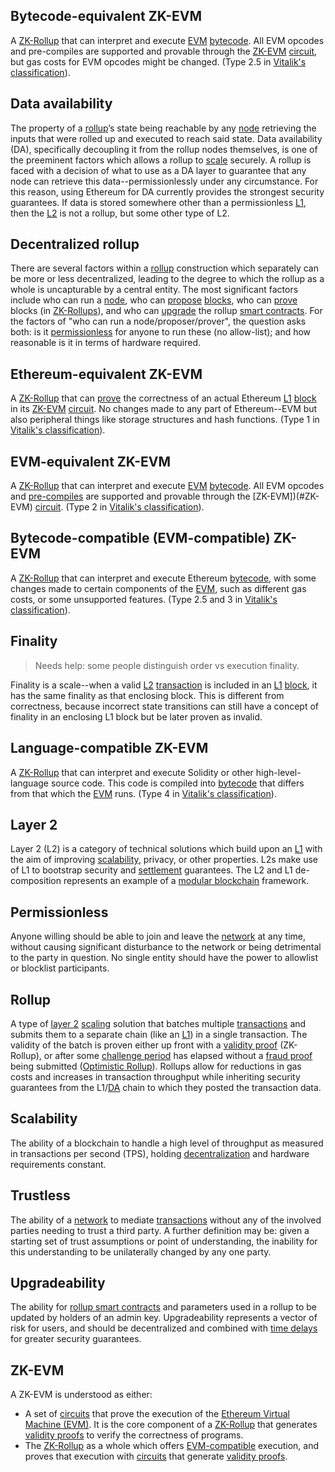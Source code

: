 
## Bytecode-equivalent ZK-EVM

A [ZK-Rollup](/other-terms#zk-rollup) that can interpret and execute [EVM](/other-terms#Ethereum-Virtual-Machine-(EVM)) [bytecode](/other-terms#bytecode). All EVM opcodes and pre-compiles are supported and provable through the [ZK-EVM](/other-terms#zk-evm) [circuit](/other-terms#circuit), but gas costs for EVM opcodes might be changed. (Type 2.5 in [Vitalik's classification](https://vitalik.ca/general/2022/08/04/zkevm.html)).

## Data availability

The property of a [rollup](#rollup)’s state being reachable by any [node](/other-terms#node) retrieving the inputs that were rolled up and executed to reach said state. Data availability (DA), specifically decoupling it from the rollup nodes themselves, is one of the preeminent factors which allows a rollup to [scale](#Scalability) securely. A rollup is faced with a decision of what to use as a DA layer to guarantee that any node can retrieve this data--permissionlessly under any circumstance. For this reason, using Ethereum for DA currently provides the strongest security guarantees. If data is stored somewhere other than a permissionless [L1](/other-terms#Layer-1), then the [L2](#Layer-2) is not a rollup, but some other type of L2.

## Decentralized rollup

There are several factors within a [rollup](#rollup) construction which separately can be more or less decentralized, leading to the degree to which the rollup as a whole is uncapturable by a central entity. The most significant factors include who can run a [node](/other-terms#node), who can [propose](#proposer) [blocks](/other-terms#block), who can [prove](#prover) blocks (in [ZK-Rollups](/other-terms#ZK-Rollup)), and who can [upgrade](#Upgradeability) the rollup [smart contracts](/other-terms#Smart-contract). For the factors of "who can run a node/proposer/prover", the question asks both: is it [permissionless](#permissionless) for anyone to run these (no allow-list); and how reasonable is it in terms of hardware required.

## Ethereum-equivalent ZK-EVM

A [ZK-Rollup](/other-terms#ZK-Rollup) that can [prove](/other-terms#Prover) the correctness of an actual Ethereum [L1](/other-terms#Layer-1) [block](/other-terms#Block) in its [ZK-EVM](#ZK-EVM) [circuit](/other-terms#circuit). No changes made to any part of Ethereum--EVM but also peripheral things like storage structures and hash functions. (Type 1 in [Vitalik's classification](https://vitalik.ca/general/2022/08/04/zkevm.html)).

## EVM-equivalent ZK-EVM

A [ZK-Rollup](/other-terms#ZK-Rollup) that can interpret and execute [EVM](/other-terms#Ethereum-Virtual-Machine-(EVM)) [bytecode](/other-terms#Bytecode). All EVM opcodes and [pre-compiles](/other-terms#Pre-compiles) are supported and provable through the [ZK-EVM])(#ZK-EVM) [circuit](/other-terms#circuit). (Type 2 in [Vitalik's classification](https://vitalik.ca/general/2022/08/04/zkevm.html)).

## Bytecode-compatible (EVM-compatible) ZK-EVM

A [ZK-Rollup](/other-terms#ZK-Rollup) that can interpret and execute Ethereum [bytecode](/other-terms#Bytecode), with some changes made to certain components of the [EVM](/other-terms#Ethereum-Virtual-Machine-(EVM)), such as different gas costs, or some unsupported features. (Type 2.5 and 3 in [Vitalik's classification](https://vitalik.ca/general/2022/08/04/zkevm.html)).

## Finality

> Needs help: some people distinguish order vs execution finality.

Finality is a scale--when a valid [L2](#Layer-2) [transaction](/other-terms#Transaction) is included in an [L1](/other-terms#Layer-1) [block](/other-terms#Block), it has the same finality as that enclosing block. This is different from correctness, because incorrect state transitions can still have a concept of finality in an enclosing L1 block but be later proven as invalid.

## Language-compatible ZK-EVM

A [ZK-Rollup](/other-terms#ZK-Rollup) that can interpret and execute Solidity or other high-level-language source code. This code is compiled into [bytecode](/other-terms#Bytecode) that differs from that which the [EVM](/other-terms#Ethereum-Virtual-Machine-(EVM)) runs. (Type 4 in [Vitalik's classification](https://vitalik.ca/general/2022/08/04/zkevm.html)).

## Layer 2

Layer 2 (L2) is a category of technical solutions which build upon an [L1](/other-terms#layer-1) with the aim of improving [scalability](#scalability), privacy, or other properties. L2s make use of L1 to bootstrap security and [settlement](/other-terms#settlement) guarantees. The L2 and L1 de-composition represents an example of a [modular blockchain](/other-terms#Modular-blockchains) framework.

## Permissionless

Anyone willing should be able to join and leave the [network](/other-terms#Network) at any time, without causing significant disturbance to the network or being detrimental to the party in question. No single entity should have the power to allowlist or blocklist participants.

## Rollup

A type of [layer 2](#layer-2) [scaling](#Scalability) solution that batches multiple [transactions](/other-terms#Transaction) and submits them to a separate chain (like an [L1](/other-terms#Layer-1)) in a single transaction. The validity of the batch is proven either up front with a [validity proof](/other-terms#validity-proof) (ZK-Rollup), or after some [challenge period](/other-terms#Challenge-period) has elapsed without a [fraud proof](/other-terms#fraud-proof) being submitted ([Optimistic Rollup](/other-terms#Optimistic-Rollup)). Rollups allow for reductions in gas costs and increases in transaction throughput while inheriting security guarantees from the L1/[DA](#Data-availability) chain to which they posted the transaction data.

## Scalability

The ability of a blockchain to handle a high level of throughput as measured in transactions per second (TPS), holding [decentralization](#decentralized-rollup) and hardware requirements constant.

## Trustless

The ability of a [network](/other-terms#Network) to mediate [transactions](/other-terms#Transaction) without any of the involved parties needing to trust a third party. A further definition may be: given a starting set of trust assumptions or point of understanding, the inability for this understanding to be unilaterally changed by any one party.

## Upgradeability

The ability for [rollup smart contracts](/other-terms#rollup-contracts) and parameters used in a rollup to be updated by holders of an admin key. Upgradeability represents a vector of risk for users, and should be decentralized and combined with [time delays](/other-terms#time-delay) for greater security guarantees.

## ZK-EVM

A ZK-EVM is understood as either:
- A set of [circuits](/other-terms#circuit) that prove the execution of the [Ethereum Virtual Machine (EVM)](/other-terms#Ethereum-Virtual-Machine-(EVM)). It is the core component of a [ZK-Rollup](/other-terms#ZK-Rollup) that generates [validity proofs](/other-terms#Validity-proof) to verify the correctness of programs.
- The [ZK-Rollup](/other-terms#ZK-Rollup) as a whole which offers [EVM-compatible](#Bytecode-compatible-(EVM-compatible)-ZK-EVM) execution, and proves that execution with [circuits](/other-terms#circuit) that generate [validity proofs](/other-terms#Validity-proof).
